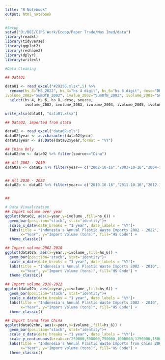 ```yaml
---
title: "R Notebook"
output: html_notebook
---
```



```r
#Setup
setwd("D:/BEE/CIPS Werk/Ecopp/Paper Trade/Mas Imed/data")
library(readxl)
library(tidyverse)
library(ggplot2)
library(reshape2)
library(dplyr)
library(writexl)


```

```r
#Data Cleaning

## Data01

data01 <- read_excel("#29256.xlsx",5) %>%
  rename(hs_8="HS_2022", hs_4="hs 4 digit", hs_6="hs 6 digit", desc="DESKRIPSI BTKI_2022", source="DESKRIPSI_INDONESIA", 
ivolume_2002="SumOfB_2002", ivalue_2002="SumOfN_2002", ivolume_2003="SumOfB_2003", ivalue_2003="SumOfN_2003", ivolume_2004="SumOfB_2004", ivalue_2004="SumOfN_2004", ivolume_2005="SumOfB_2005", ivalue_2005="SumOfN_2005", ivolume_2006="SumOfB_2006", ivalue_2006="SumOfN_2006", ivolume_2007="SumOfB_2007", ivalue_2007="SumOfN_2007", ivolume_2008="SumOfB_2008", ivalue_2008="SumOfN_2008", ivolume_2009="SumOfB_2009", ivalue_2009="SumOfN_2009", ivolume_2010="SumOfB_2010", ivalue_2010="SumOfN_2010", ivolume_2011="SumOfB_2011", ivalue_2011="SumOfN_2011", ivolume_2012="SumOfB_2012", ivalue_2012="SumOfN_2012", ivolume_2013="SumOfB_2013", ivalue_2013="SumOfN_2013", ivolume_2014="SumOfB_2014", ivalue_2014="SumOfN_2014", ivolume_2015="SumOfB_2015", ivalue_2015="SumOfN_2015", ivolume_2016="SumOfB_2016", ivalue_2016="SumOfN_2016", ivolume_2017="SumOfB_2017", ivalue_2017="SumOfN_2017", ivolume_2018="SumOfB_2018", ivalue_2018="SumOfN_2018", ivolume_2019="SumOfB_2019", ivalue_2019="SumOfN_2019", ivolume_2020="SumOfB_2020", ivalue_2020="SumOfN_2020", ivolume_2021="SumOfB_2021", ivalue_2021="SumOfN_2021", ivolume_2022="SumOfB_2022", ivalue_2022="SumOfN_2022",) %>%
  select(hs_4, hs_6, hs_8, desc, source,
         ivolume_2002, ivolume_2003, ivolume_2004, ivolume_2005, ivolume_2006, ivolume_2007, ivolume_2008, ivolume_2009, ivolume_2010, ivolume_2011, ivolume_2012, ivolume_2013, ivolume_2014, ivolume_2015, ivolume_2016, ivolume_2017, ivolume_2018, ivolume_2019, ivolume_2020, ivolume_2021,ivolume_2022,ivalue_2002, ivalue_2003, ivalue_2004, ivalue_2005, ivalue_2006, ivalue_2007, ivalue_2008, ivalue_2009, ivalue_2010, ivalue_2011, ivalue_2012, ivalue_2013, ivalue_2014, ivalue_2015, ivalue_2016, ivalue_2017, ivalue_2018, ivalue_2019, ivalue_2020, ivalue_2021,ivalue_2022)

write_xlsx(data01, "data01.xlsx")

## Data02, imported from stata

data02 <- read_excel("data02.xls")
data02$year <- as.character(data02$year)
data02$year <- as.Date(data02$year,format = "%Y")

## China Only
data02chn <- data02 %>% filter(source=="Cina")

## All 2002 - 2010
data02a <- data02 %>% filter(year== c("2002-10-16","2003-10-16","2004-10-16","2005-10-16","2006-10-16","2007-10-16","2008-10-16","2009-10-16","2010-10-16"))


## All 2010 - 2022
data02b <- data02 %>% filter(year== c("2010-10-16","2011-10-16","2012-10-16","2013-10-16","2014-10-16","2015-10-16","2016-10-16","2017-10-16","2018-10-16", "2019-10-16","2020-10-16","2021-10-16","2022-10-16"))


## 
```

```r
# Data Visualization
## Import volume over year
ggplot(data02, aes(x=year,y=ivolume_,fill=hs_6)) +
  geom_bar(position="stack", stat="identity")+
  scale_x_date(date_breaks = "1 year", date_labels = "%Y")+
  labs(title = "Indonesia's Annual Plastic Waste Imports 2002 - 2022",
       x="Year", y="Import Volume (tons)", fill="HS Code") +
  theme_classic()

## Import volume 2002-2010
ggplot(data02a, aes(x=year,y=ivolume_,fill=hs_6)) +
  geom_bar(position="stack", stat="identity")+
  scale_x_date(date_breaks = "1 year", date_labels = "%Y")+ 
  labs(title = "Indonesia's Annual Plastic Waste Imports 2002 - 2010",
       x="Year", y="Import Volume (tons)", fill="HS Code") +
  theme_classic()

## Import volume 2010-2022
ggplot(data02b, aes(x=year,y=ivolume_,fill=hs_6)) +
  geom_bar(position="stack", stat="identity")+
  scale_x_date(date_breaks = "1 year", date_labels = "%Y")+
  labs(title = "Indonesia's Annual Plastic Waste Imports 2002 - 2010",
       x="Year", y="Import Volume (tons)", fill="HS Code") +
  theme_classic()

## Import trend from China  
ggplot(data02chn, aes(x=year,y=ivolume_,fill=hs_6)) +
  geom_bar(position="stack", stat="identity")+
  scale_x_date(date_breaks = "1 year", date_labels = "%Y")+
  scale_y_continuous(breaks=c(250000,500000,750000,1000000,1250000,1500000,1750000,2000000))+
  labs(title = "Indonesia's Annual Plastic Waste Imports from China 2002 - 2022",
       x="Year", y="Import Volume (tons)", fill="HS Code") +
  theme_classic()
  
```

